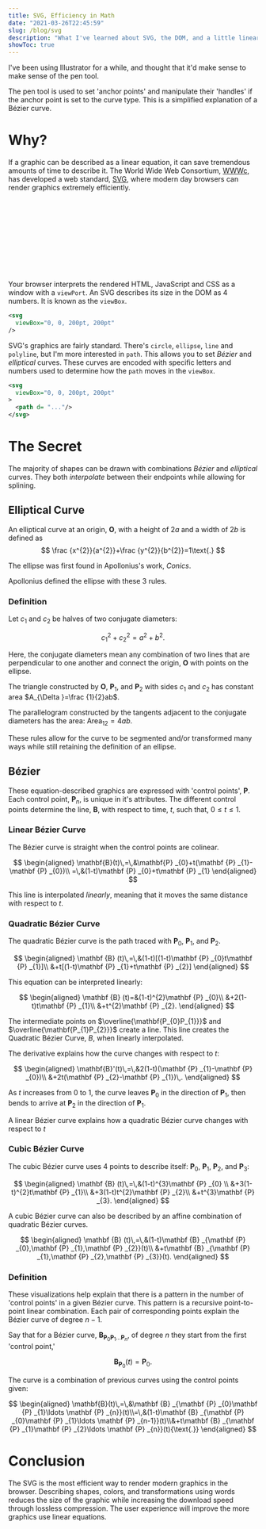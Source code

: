 ```yaml
---
title: SVG, Efficiency in Math
date: "2021-03-26T22:45:59"
slug: /blog/svg
description: "What I've learned about SVG, the DOM, and a little linear algebra."
showToc: true
---
```


I've been using Illustrator for a while, and thought that it'd make sense to make sense of the pen tool.

The pen tool is used to set 'anchor points' and manipulate their 'handles' if the anchor point is set to the curve type. This is a simplified explanation of a Bézier curve.

# Why?

If a graphic can be described as a linear equation, it can save tremendous amounts of time to describe it. The World Wide Web Consortium, [WWWc](https://en.wikipedia.org/wiki/World_Wide_Web_Consortium), has developed a web standard, [SVG](https://en.wikipedia.org/wiki/Scalable_Vector_Graphics), where modern day browsers can render graphics extremely efficiently.

<W3C />

<SVG />

Your browser interprets the rendered HTML, JavaScript and CSS as a window with a `viewPort`. An SVG describes its size in the DOM as 4 numbers. It is known as the `viewBox`.

```xml
<svg 
  viewBox="0, 0, 200pt, 200pt"
/>
```

SVG's graphics are fairly standard. There's `circle`, `ellipse`, `line` and `polyline`, but I'm more interested in `path`. This allows you to set *Bézier* and *elliptical* curves. These curves are encoded with specific letters and numbers used to determine how the `path` moves in the `viewBox`.  

```xml
<svg 
  viewBox="0, 0, 200pt, 200pt"
>
  <path d= "..."/>
</svg>
```

# The Secret 
The majority of shapes can be drawn with combinations *Bézier* and *elliptical* curves. They both *interpolate* between their endpoints while allowing for splining.

## Elliptical Curve
An elliptical curve at an origin, $\mathbf{O}$, with a height of $2a$ and a width of $2b$ is defined as
$$
\frac {x^{2}}{a^{2}}+\frac {y^{2}}{b^{2}}=1\text{.}
$$

The ellipse was first found in Apollonius's work, *Conics*.

<Ellipse />

Apollonius defined the ellipse with these 3 rules.

### Definition

Let $c_{1}$ and $c_{2}$ be halves of two conjugate diameters:

$$
c_{1}^{2}+c_{2}^{2}=a^{2}+b^{2}\text{.}
$$

<EllipseConjugate />

Here, the conjugate diameters mean any combination of two lines that are perpendicular to one another and connect the origin, $\mathbf{O}$ with points on the ellipse.

The triangle constructed by $\mathbf{O}$, $\mathbf{P}_{1}$, and $\mathbf{P}_{2}$ with sides $c_{1}$ and $c_{2}$ has constant area $A_{\Delta }=\frac {1}{2}ab$.

The parallelogram constructed by the tangents adjacent to the conjugate diameters has the area: $\text{Area}_{12}=4ab$.

<EllipseParallelogram />

These rules allow for the curve to be segmented and/or transformed many ways while still retaining the definition of an ellipse.

## Bézier

These equation-described graphics are expressed with 'control points', $\mathbf{P}$. Each control point, $\mathbf{P}_{n}$, is unique in it's attributes. The different control points determine the line, $\mathbf{B}$, with respect to time, $t$, such that, $0 \le t \le 1$.

### Linear Bézier Curve

The Bézier curve is straight when the control points are colinear.

$$
\begin{aligned}
\mathbf{B}(t)\,=\,&\mathbf{P} _{0}+t(\mathbf {P} _{1}-\mathbf {P} _{0})\\
=\,&(1-t)\mathbf {P} _{0}+t\mathbf {P} _{1}
\end{aligned}
$$

This line is interpolated *linearly*, meaning that it moves the same distance with respect to $t$.

<LinearBezier />

### Quadratic Bézier Curve

The quadratic Bézier curve is the path traced with $\mathbf{P}_{0}$, $\mathbf{P}_{1}$, and $\mathbf{P}_{2}$.

$$
\begin{aligned}
\mathbf {B} (t)\,=\,&(1-t)[(1-t)\mathbf {P} _{0}t\mathbf {P} _{1}]\\
&+t[(1-t)\mathbf {P} _{1}+t\mathbf {P} _{2}]
\end{aligned}
$$

This equation can be interpreted linearly:

$$
\begin{aligned}
\mathbf {B} (t)=&(1-t)^{2}\mathbf {P} _{0}\\
&+2(1-t)t\mathbf {P} _{1}\\
&+t^{2}\mathbf {P} _{2}.
\end{aligned}
$$

The intermediate points on $\overline{\mathbf{P_{0}P_{1}}}$ and $\overline{\mathbf{P_{1}P_{2}}}$ create a line. This line creates the Quadratic Bézier Curve, $B$, when linearly interpolated.

<QuadraticBezier />

The derivative explains how the curve changes with respect to $t$:

$$
\begin{aligned}
\mathbf{B}'(t)\,=\,&2(1-t)(\mathbf {P} _{1}-\mathbf {P} _{0})\\
&+2t(\mathbf {P} _{2}-\mathbf {P} _{1})\,.
\end{aligned}
$$

As $t$ increases from 0 to 1, the curve leaves $\mathbf {P} _{0}$ in the direction of $\mathbf {P} _{1}$, then bends to arrive at $\mathbf {P} _{2}$ in the direction of $\mathbf {P} _{1}$.

A linear Bézier curve explains how a quadratic Bézier curve changes with respect to $t$

### Cubic Bézier Curve

The cubic Bézier curve uses 4 points to describe itself: $\mathbf {P} _{0}$, $\mathbf {P} _{1}$, $\mathbf {P} _{2}$, and $\mathbf {P} _{3}$:

$$
\begin{aligned}
\mathbf {B} (t)\,=\,&(1-t)^{3}\mathbf {P} _{0} \\
&+3(1-t)^{2}t\mathbf {P} _{1}\\
&+3(1-t)t^{2}\mathbf {P} _{2}\\
&+t^{3}\mathbf {P} _{3}.
\end{aligned}
$$

<CubicBezier />

A cubic Bézier curve can also be described by an affine combination of quadratic Bézier curves.

$$
\begin{aligned}
\mathbf {B} (t)\,=\,&(1-t)\mathbf {B} _{\mathbf {P} _{0},\mathbf {P} _{1},\mathbf {P} _{2}}(t)\\
&+t\mathbf {B} _{\mathbf {P} _{1},\mathbf {P} _{2},\mathbf {P} _{3}}(t).
\end{aligned}
$$

### Definition
These visualizations help explain that there is a pattern in the number of 'control points' in a given Bézier curve. This pattern is a recursive point-to-point linear combination. Each pair of corresponding points explain the Bézier curve of degree $n-1$.

Say that for a Bézier curve, $\mathbf {B} _{\mathbf {P} _{0}\mathbf {P} _{1}\ldots \mathbf {P} _{n}}$, of degree $n$ they start from the first 'control point,'

$$
\mathbf {B} _{\mathbf {P} _{0}}(t)=\mathbf {P} _{0}{\text{.}}
$$

The curve is a combination of previous curves using the control points given:

$$
\begin{aligned}
\mathbf{B}(t)\,=\,&\mathbf {B} _{\mathbf {P} _{0}\mathbf {P} _{1}\ldots \mathbf {P} _{n}}(t)\\=\,&(1-t)\mathbf {B} _{\mathbf {P} _{0}\mathbf {P} _{1}\ldots \mathbf {P} _{n-1}}(t)\\&+t\mathbf {B} _{\mathbf {P} _{1}\mathbf {P} _{2}\ldots \mathbf {P} _{n}}(t){\text{.}}
\end{aligned}
$$

# Conclusion

The SVG is the most efficient way to render modern graphics in the browser. Describing shapes, colors, and transformations using words reduces the size of the graphic while increasing the download speed through lossless compression. The user experience will improve the more graphics use linear equations.

